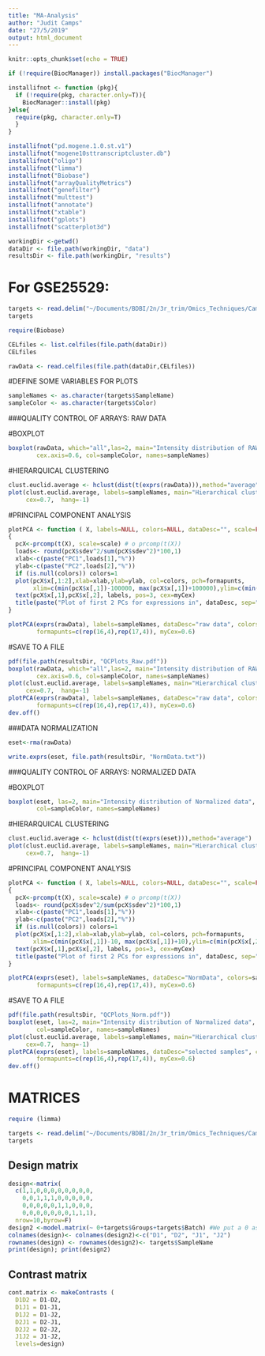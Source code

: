 ```yaml
---
title: "MA-Analysis"
author: "Judit Camps"
date: "27/5/2019"
output: html_document
---
```


```r
knitr::opts_chunk$set(echo = TRUE)
```



```r
if (!require(BiocManager)) install.packages("BiocManager")

installifnot <- function (pkg){
  if (!require(pkg, character.only=T)){
    BiocManager::install(pkg)
}else{
  require(pkg, character.only=T)
  }
}

installifnot("pd.mogene.1.0.st.v1")
installifnot("mogene10sttranscriptcluster.db")
installifnot("oligo")
installifnot("limma")
installifnot("Biobase")
installifnot("arrayQualityMetrics")
installifnot("genefilter")
installifnot("multtest")
installifnot("annotate")
installifnot("xtable")
installifnot("gplots")
installifnot("scatterplot3d")
```

```r
workingDir <-getwd()
dataDir <- file.path(workingDir, "data")
resultsDir <- file.path(workingDir, "results")
```

# For GSE25529:

```r
targets <- read.delim("~/Documents/BDBI/2n/3r_trim/Omics_Techniques/Camps_Judit-OmicsTechniques/Exercise2/data/targets.csv", row.names=NULL)
targets
```



```r
require(Biobase)

CELfiles <- list.celfiles(file.path(dataDir))
CELfiles

rawData <- read.celfiles(file.path(dataDir,CELfiles))
```

#DEFINE SOME VARIABLES FOR PLOTS

```r
sampleNames <- as.character(targets$SampleName)
sampleColor <- as.character(targets$Color)
```

###QUALITY CONTROL OF ARRAYS: RAW DATA

#BOXPLOT


```r
boxplot(rawData, which="all",las=2, main="Intensity distribution of RAW data", 
        cex.axis=0.6, col=sampleColor, names=sampleNames)
```


#HIERARQUICAL CLUSTERING

```r
clust.euclid.average <- hclust(dist(t(exprs(rawData))),method="average")
plot(clust.euclid.average, labels=sampleNames, main="Hierarchical clustering of RawData", 
     cex=0.7,  hang=-1)
```

#PRINCIPAL COMPONENT ANALYSIS
```r
plotPCA <- function ( X, labels=NULL, colors=NULL, dataDesc="", scale=FALSE, formapunts=NULL, myCex=0.8,...)
{
  pcX<-prcomp(t(X), scale=scale) # o prcomp(t(X))
  loads<- round(pcX$sdev^2/sum(pcX$sdev^2)*100,1)
  xlab<-c(paste("PC1",loads[1],"%"))
  ylab<-c(paste("PC2",loads[2],"%"))
  if (is.null(colors)) colors=1
  plot(pcX$x[,1:2],xlab=xlab,ylab=ylab, col=colors, pch=formapunts, 
       xlim=c(min(pcX$x[,1])-100000, max(pcX$x[,1])+100000),ylim=c(min(pcX$x[,2])-100000, max(pcX$x[,2])+100000))
  text(pcX$x[,1],pcX$x[,2], labels, pos=3, cex=myCex)
  title(paste("Plot of first 2 PCs for expressions in", dataDesc, sep=" "), cex=0.8)
}
```
```r
plotPCA(exprs(rawData), labels=sampleNames, dataDesc="raw data", colors=sampleColor,
        formapunts=c(rep(16,4),rep(17,4)), myCex=0.6)
```


#SAVE TO A FILE
```r
pdf(file.path(resultsDir, "QCPlots_Raw.pdf"))
boxplot(rawData, which="all",las=2, main="Intensity distribution of RAW data", 
        cex.axis=0.6, col=sampleColor, names=sampleNames)
plot(clust.euclid.average, labels=sampleNames, main="Hierarchical clustering of samples of RawData", 
     cex=0.7,  hang=-1)
plotPCA(exprs(rawData), labels=sampleNames, dataDesc="raw data", colors=sampleColor,
        formapunts=c(rep(16,4),rep(17,4)), myCex=0.6)
dev.off()
```


###DATA NORMALIZATION
```r
eset<-rma(rawData)

write.exprs(eset, file.path(resultsDir, "NormData.txt"))
```


###QUALITY CONTROL OF ARRAYS: NORMALIZED DATA

#BOXPLOT
```r
boxplot(eset, las=2, main="Intensity distribution of Normalized data", cex.axis=0.6, 
        col=sampleColor, names=sampleNames)
```

#HIERARQUICAL CLUSTERING
```r
clust.euclid.average <- hclust(dist(t(exprs(eset))),method="average")
plot(clust.euclid.average, labels=sampleNames, main="Hierarchical clustering of NormData", 
     cex=0.7,  hang=-1)
```

#PRINCIPAL COMPONENT ANALYSIS
```r
plotPCA <- function ( X, labels=NULL, colors=NULL, dataDesc="", scale=FALSE, formapunts=NULL, myCex=0.8,...)
{
  pcX<-prcomp(t(X), scale=scale) # o prcomp(t(X))
  loads<- round(pcX$sdev^2/sum(pcX$sdev^2)*100,1)
  xlab<-c(paste("PC1",loads[1],"%"))
  ylab<-c(paste("PC2",loads[2],"%"))
  if (is.null(colors)) colors=1
  plot(pcX$x[,1:2],xlab=xlab,ylab=ylab, col=colors, pch=formapunts, 
       xlim=c(min(pcX$x[,1])-10, max(pcX$x[,1])+10),ylim=c(min(pcX$x[,2])-10, max(pcX$x[,2])+10))
  text(pcX$x[,1],pcX$x[,2], labels, pos=3, cex=myCex)
  title(paste("Plot of first 2 PCs for expressions in", dataDesc, sep=" "), cex=0.8)
}
```
```r
plotPCA(exprs(eset), labels=sampleNames, dataDesc="NormData", colors=sampleColor,
        formapunts=c(rep(16,4),rep(17,4)), myCex=0.6)
```

#SAVE TO A FILE
```r
pdf(file.path(resultsDir, "QCPlots_Norm.pdf"))
boxplot(eset, las=2, main="Intensity distribution of Normalized data", cex.axis=0.6, 
        col=sampleColor, names=sampleNames)
plot(clust.euclid.average, labels=sampleNames, main="Hierarchical clustering of NormData", 
     cex=0.7,  hang=-1)
plotPCA(exprs(eset), labels=sampleNames, dataDesc="selected samples", colors=sampleColor,
        formapunts=c(rep(16,4),rep(17,4)), myCex=0.6)
dev.off()
```



# MATRICES
```r
require (limma)

targets <- read.delim("~/Documents/BDBI/2n/3r_trim/Omics_Techniques/Camps_Judit-OmicsTechniques/Exercise2/data/targets.csv")
targets
```

## Design matrix
```r
design<-matrix(
  c(1,1,0,0,0,0,0,0,0,0,
    0,0,1,1,1,0,0,0,0,0,
    0,0,0,0,0,1,1,0,0,0,
    0,0,0,0,0,0,0,1,1,1),
  nrow=10,byrow=F)
design2 <-model.matrix(~ 0+targets$Groups+targets$Batch) #We put a 0 as there isn't an intercept
colnames(design)<- colnames(design2)<-c("D1", "D2", "J1", "J2")
rownames(design) <- rownames(design2)<- targets$SampleName 
print(design); print(design2)
```

## Contrast matrix
```r
cont.matrix <- makeContrasts (
  D1D2 = D1-D2,
  D1J1 = D1-J1,
  D1J2 = D1-J2,
  D2J1 = D2-J1,
  D2J2 = D2-J2,
  J1J2 = J1-J2,
  levels=design)
```

